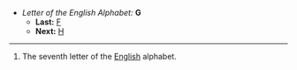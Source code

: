 *''Letter of the English Alphabet:'' '''G'''
**'''Last:''' [[F]]
**'''Next:''' [[H]]
----

#The seventh letter of the [[English]] alphabet.